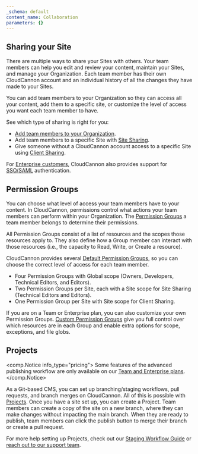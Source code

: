 ```yaml
---
_schema: default
content_name: Collaboration
parameters: {}
---
```

## Sharing your Site

There are multiple ways to share your Sites with others. Your team members can help you edit and review your content, maintain your Sites, and manage your Organization. Each team member has their own CloudCannon account and an individual history of all the changes they have made to your Sites.

You can add team members to your Organization so they can access all your content, add them to a specific site, or customize the level of access you want each team member to have.

See which type of sharing is right for you:

* [Add team members to your Organization](/documentation/articles/add-a-team-member-to-your-organization/).
* Add team members to a specific Site with [Site Sharing](/documentation/articles/share-a-site-with-site-sharing/).
* Give someone without a CloudCannon account access to a specific Site using [Client Sharing](/documentation/articles/what-is-client-sharing/).

For [Enterprise customers](/pricing/), CloudCannon also provides support for [SSO/SAML](/documentation/articles/what-is-sso-saml/) authentication.

## Permission Groups

You can choose what level of access your team members have to your content. In CloudCannon, permissions control what actions your team members can perform within your Organization. The [Permission Groups](/documentation/articles/what-are-permission-groups/) a team member belongs to determine their permissions.

All Permission Groups consist of a list of resources and the scopes those resources apply to. They also define how a Group member can interact with those resources (i.e., the capacity to Read, Write, or Create a resource).

CloudCannon provides several [Default Permission Groups](/documentation/articles/what-are-default-permission-groups/), so you can choose the correct level of access for each team member.

* Four Permission Groups with Global scope (Owners, Developers, Technical Editors, and Editors).
* Two Permission Groups per Site, each with a Site scope for Site Sharing (Technical Editors and Editors).
* One Permission Group per Site with Site scope for Client Sharing.

If you are on a Team or Enterprise plan, you can also customize your own Permission Groups. [Custom Permission Groups](/documentation/articles/what-are-custom-permission-groups/) give you full control over which resources are in each Group and enable extra options for scope, exceptions, and file globs.

## Projects

<comp.Notice info_type="pricing">
  Some features of the advanced publishing workflow are only available on our [Team and Enterprise plans](/pricing/).
</comp.Notice>

As a Git-based CMS, you can set up branching/staging workflows, pull requests, and branch merges on CloudCannon. All of this is possible with [Projects](/documentation/articles/create-a-project/). Once you have a site set up, you can create a Project. Team members can create a copy of the site on a new branch, where they can make changes without impacting the main branch. When they are ready to publish, team members can click the publish button to merge their branch or create a pull request.

For more help setting up Projects, check out our <a href="https://cloudcannon.com/documentation/guides/staging-workflow-guide/creating-a-project/" rel="noreferrer">Staging Workflow Guide</a> or <a href="https://cloudcannon.com/documentation/support/" rel="noreferrer">reach out to our support team</a>.